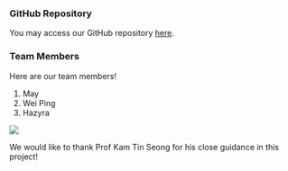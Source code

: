 ### GitHub Repository

You may access our GitHub repository [here](https://github.com/tanweiping/gisproject_grp6).

### Team Members

Here are our team members!

1.  May
2.  Wei Ping
3.  Hazyra

![](Images/GrpPoster.jpg){fig-align="center"}

We would like to thank Prof Kam Tin Seong for his close guidance in this project!
